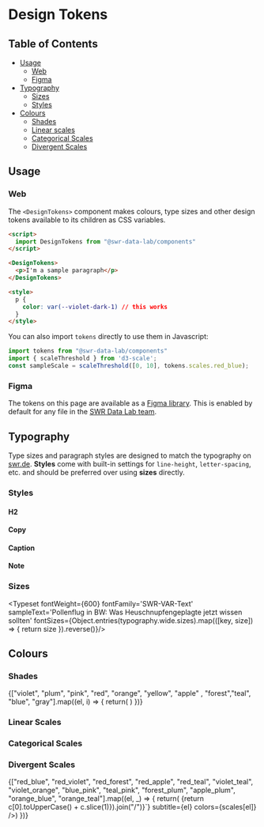 

<Meta title='Design Tokens'/>

# Design Tokens

## Table of Contents
 
- [Usage](#usage)
  - [Web](#web)
  - [Figma](#figma) 
- [Typography](#typography)
  - [Sizes](#sizes)
  - [Styles](#styles)
- [Colours](#colours)
	- [Shades](#shades)
	- [Linear scales](#linear-scales)
	- [Categorical Scales](#categorical-scales)
	- [Divergent Scales](#divergent-scales)

## Usage

### Web

The `<DesignTokens>` component makes colours, type sizes and other design tokens available to its children as CSS variables.

```html
<script>
  import DesignTokens from "@swr-data-lab/components"
</script>

<DesignTokens>
  <p>I'm a sample paragraph</p>
</DesignTokens>

<style>
  p {
    color: var(--violet-dark-1) // this works
  }
</style>
```

You can also import `tokens` directly to use them in Javascript:

```jsx
import tokens from "@swr-data-lab/components"
import { scaleThreshold } from 'd3-scale';
const sampleScale = scaleThreshold([0, 10], tokens.scales.red_blue);
```

### Figma

The tokens on this page are available as a [Figma library](https://www.figma.com/design/Wrd7uUV3GxpNXXkM5ozuHk/Datalab-Design-Tokens?node-id=0-1&t=iOqDxhuMdvEyY8VK-1). This is enabled by default for any file in the [SWR Data Lab team](https://www.figma.com/files/1125823985461580916/team/1415988138343592768). 


## Typography

Type sizes and paragraph styles are designed to match the typography on [swr.de](https://www.swr.de/). **Styles** come with built-in settings for `line-height`, `letter-spacing`, etc. and should be preferred over using **sizes** directly.

### Styles
#### H2
<Canvas of={HeadlineStories.Default}/>

#### Copy
<Canvas of={CopyStories.Default}/>

#### Caption
<Canvas of={CaptionStories.Default}/>

#### Note
<Canvas of={NoteStories.Default}/>

### Sizes
<Typeset fontWeight={600} fontFamily='SWR-VAR-Text' sampleText='Pollenflug in BW: Was Heuschnupfengeplagte jetzt wissen sollten' fontSizes={Object.entries(typography.wide.sizes).map(([key, size]) => {
	return size
}).reverse()}/>


## Colours
### Shades
<ColorPalette>
{["violet", "plum", "pink", "red", "orange", "yellow", "apple" , "forest","teal",    "blue", "gray"].map((el, i) => {
	return(
		<ColorItem
		title={`${el.split("")[0].toUpperCase()}${el.slice(1)}`}
		colors={shades[el]}
	/>
			) 
})}
</ColorPalette>

### Linear Scales
### Categorical Scales
### Divergent Scales

<ColorPalette>
{["red_blue", "red_violet", "red_forest", "red_apple", "red_teal", "violet_teal", "violet_orange", "blue_pink", "teal_pink", "forest_plum", "apple_plum", "orange_blue", "orange_teal"].map((el, _) => {
	return(<ColorItem	
			title={`${el.split("_").map(c => {return c[0].toUpperCase() + c.slice(1)}).join("/")}`}
			subtitle={el}
			colors={scales[el]}
		/>) 
})}
</ColorPalette>
